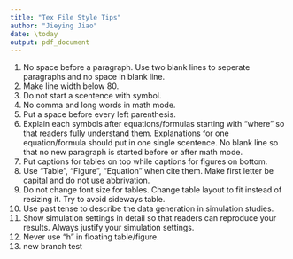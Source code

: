 ```yaml
---
title: "Tex File Style Tips"
author: "Jieying Jiao"
date: \today
output: pdf_document
---
```


1. No space before a paragraph. Use two blank lines to seperate paragraphs and
   no space in blank line.
1. Make line width below 80.
1. Do not start a scentence with symbol.
1. No comma and long words in math mode.
1. Put a space before every left parenthesis.
1. Explain each symbols after equations/formulas starting with "where" so
   that readers fully understand them. Explanations for one equation/formula
   should put in one single scentence. No blank line so that no new paragraph
   is started before or after math mode.
1. Put captions for tables on top while captions for figures on bottom.
1. Use "Table", "Figure", "Equation" when cite them. Make first letter be
   capital and do not use abbrivation.
1. Do not change font size for tables. Change table layout to fit instead
   of resizing it. Try to avoid sideways table.
1. Use past tense to describe the data generation in simulation studies.
1. Show simulation settings in detail so that readers can reproduce your
   results. Always justify your simulation settings.
1. Never use "h" in floating table/figure.
1. new branch test
